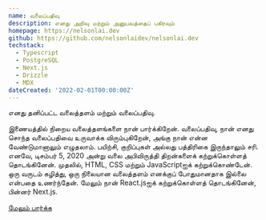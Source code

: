 ```yaml
---
name: வலைப்பதிவு
description: எனது அறிவு மற்றும் அனுபவத்தைப் பகிரவும்
homepage: https://nelsonlai.dev
github: https://github.com/nelsonlaidev/nelsonlai.dev
techstack:
  - Typescript
  - PostgreSQL
  - Next.js
  - Drizzle
  - MDX
dateCreated: '2022-02-01T00:00:00Z'
---
```


எனது தனிப்பட்ட வலைத்தளம் மற்றும் வலைப்பதிவு.

இணையத்தில் நிறைய வலைத்தளங்களை நான் பார்க்கிறேன். வலைப்பதிவு, நான் எனது சொந்த வலைப்பதிவை உருவாக்க விரும்புகிறேன், அங்கு நான் என்ன வேண்டுமானாலும் எழுதலாம். பயிற்சி, குறிப்புகள் அல்லது பத்திரிகை இருந்தாலும் சரி. எனவே, டிசம்பர் 5, 2020 அன்று வலை அபிவிருத்தி திறன்களைக் கற்றுக்கொள்ளத் தொடங்கினேன். முதலில், HTML, CSS மற்றும் JavaScriptஐக் கற்றுக்கொண்டேன். ஒரு வருடம் கழித்து, ஒரு நிலையான வலைத்தளம் எனக்குப் போதுமானதாக இல்லை என்பதை உணர்ந்தேன். மேலும் நான் React.jsஐக் கற்றுக்கொள்ளத் தொடங்கினேன், பின்னர் Next.js.

[மேலும் பார்க்க](/about)